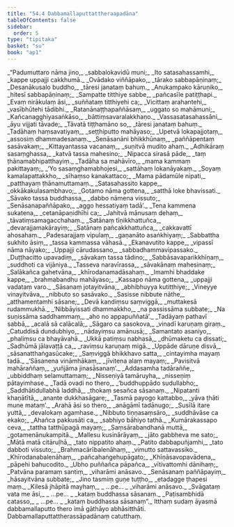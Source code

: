 ```yaml
---
title: "54.4 Dabbamallaputtattheraapadāna"
tableOfContents: false
sidebar:
  order: 5
type: "tipitaka"
basket: "su"
book: "ap1"
---
```



<DynamicBreadcrumb />

<Division number="108" book="ap1">

<Paragraph number="7061" type="verses" book="ap1">
_“Padumuttaro nāma jino,_  
_sabbalokavidū muni;_  
_Ito satasahassamhi,_  
_kappe uppajji cakkhumā._  

</Paragraph>

</Division>
<Division number="109" book="ap1">

<Paragraph number="7062" type="verses" book="ap1">
_Ovādako viññāpako,_  
_tārako sabbapāṇinaṃ;_  
_Desanākusalo buddho,_  
_tāresi janataṃ bahuṃ._  

</Paragraph>

</Division>
<Division number="110" book="ap1">

<Paragraph number="7063" type="verses" book="ap1">
_Anukampako kāruṇiko,_  
_hitesī sabbapāṇinaṃ;_  
_Sampatte titthiye sabbe,_  
_pañcasīle patiṭṭhapi._  

</Paragraph>

</Division>
<Division number="111" book="ap1">

<Paragraph number="7064" type="verses" book="ap1">
_Evaṃ nirākulaṃ āsi,_  
_suññataṃ titthiyehi ca;_  
_Vicittaṃ arahantehi,_  
_vasībhūtehi tādibhi._  

</Paragraph>

</Division>
<Division number="112" book="ap1">

<Paragraph number="7065" type="verses" book="ap1">
_Ratanānaṭṭhapaññāsaṃ,_  
_uggato so mahāmuni;_  
_Kañcanagghiyasaṅkāso,_  
_bāttiṃsavaralakkhaṇo._  

</Paragraph>

</Division>
<Division number="113" book="ap1">

<Paragraph number="7066" type="verses" book="ap1">
_Vassasatasahassāni,_  
_āyu vijjati tāvade;_  
_Tāvatā tiṭṭhamāno so,_  
_tāresi janataṃ bahuṃ._  

</Paragraph>

</Division>
<Division number="114" book="ap1">

<Paragraph number="7067" type="verses" book="ap1">
_Tadāhaṃ haṃsavatiyaṃ,_  
_seṭṭhiputto mahāyaso;_  
_Upetvā lokapajjotaṃ,_  
_assosiṃ dhammadesanaṃ._  

</Paragraph>

</Division>
<Division number="115" book="ap1">

<Paragraph number="7068" type="verses" book="ap1">
_Senāsanāni bhikkhūnaṃ,_  
_paññāpentaṃ sasāvakaṃ;_  
_Kittayantassa vacanaṃ,_  
_suṇitvā mudito ahaṃ._  

</Paragraph>

</Division>
<Division number="116" book="ap1">

<Paragraph number="7069" type="verses" book="ap1">
_Adhikāraṃ sasaṃghassa,_  
_katvā tassa mahesino;_  
_Nipacca sirasā pāde,_  
_taṃ ṭhānamabhipatthayiṃ._  

</Paragraph>

</Division>
<Division number="117" book="ap1">

<Paragraph number="7070" type="verses" book="ap1">
_Tadāha sa mahāvīro,_  
_mama kammaṃ pakittayaṃ;_  
_‘Yo sasaṃghamabhojesi,_  
_sattāhaṃ lokanāyakaṃ._  

</Paragraph>

</Division>
<Division number="118" book="ap1">

<Paragraph number="7071" type="verses" book="ap1">
_Soyaṃ kamalapattakkho,_  
_sīhaṃso kanakattaco;_  
_Mama pādamūle nipati,_  
_patthayaṃ ṭhānamuttamaṃ._  

</Paragraph>

</Division>
<Division number="119" book="ap1">

<Paragraph number="7072" type="verses" book="ap1">
_Satasahassito kappe,_  
_okkākakulasambhavo;_  
_Gotamo nāma gottena,_  
_satthā loke bhavissati._  

</Paragraph>

</Division>
<Division number="120" book="ap1">

<Paragraph number="7073" type="verses" book="ap1">
_Sāvako tassa buddhassa,_  
_dabbo nāmena vissuto;_  
_Senāsanapaññāpako,_  
_aggo hessatiyaṃ tadā’._  

</Paragraph>

</Division>
<Division number="121" book="ap1">

<Paragraph number="7074" type="verses" book="ap1">
_Tena kammena sukatena,_  
_cetanāpaṇidhīhi ca;_  
_Jahitvā mānusaṃ dehaṃ,_  
_tāvatiṃsamagacchahaṃ._  

</Paragraph>

</Division>
<Division number="122" book="ap1">

<Paragraph number="7075" type="verses" book="ap1">
_Satānaṃ tīṇikkhattuñca,_  
_devarajjamakārayiṃ;_  
_Satānaṃ pañcakkhattuñca,_  
_cakkavattī ahosahaṃ._  

</Paragraph>

</Division>
<Division number="123" book="ap1">

<Paragraph number="7076" type="verses" book="ap1">
_Padesarajjaṃ vipulaṃ,_  
_gaṇanāto asaṅkhiyaṃ;_  
_Sabbattha sukhito āsiṃ,_  
_tassa kammassa vāhasā._  

</Paragraph>

</Division>
<Division number="124" book="ap1">

<Paragraph number="7077" type="verses" book="ap1">
_Ekanavutito kappe,_  
_vipassī nāma nāyako;_  
_Uppajji cārudassano,_  
_sabbadhammavipassako._  

</Paragraph>

</Division>
<Division number="125" book="ap1">

<Paragraph number="7078" type="verses" book="ap1">
_Duṭṭhacitto upavadiṃ,_  
_sāvakaṃ tassa tādino;_  
_Sabbāsavaparikkhīṇaṃ,_  
_suddhoti ca vijāniya._  

</Paragraph>

</Division>
<Division number="126" book="ap1">

<Paragraph number="7079" type="verses" book="ap1">
_Tasseva naravīrassa,_  
_sāvakānaṃ mahesinaṃ;_  
_Salākañca gahetvāna,_  
_khīrodanamadāsahaṃ._  

</Paragraph>

</Division>
<Division number="127" book="ap1">

<Paragraph number="7080" type="verses" book="ap1">
_Imamhi bhaddake kappe,_  
_brahmabandhu mahāyaso;_  
_Kassapo nāma gottena,_  
_uppajji vadataṃ varo._  

</Paragraph>

</Division>
<Division number="128" book="ap1">

<Paragraph number="7081" type="verses" book="ap1">
_Sāsanaṃ jotayitvāna,_  
_abhibhuyya kutitthiye;_  
_Vineyye vinayitvāva,_  
_nibbuto so sasāvako._  

</Paragraph>

</Division>
<Division number="129" book="ap1">

<Paragraph number="7082" type="verses" book="ap1">
_Sasisse nibbute nāthe,_  
_atthamentamhi sāsane;_  
_Devā kandiṃsu saṃviggā,_  
_muttakesā rudammukhā._  

</Paragraph>

</Division>
<Division number="130" book="ap1">

<Paragraph number="7083" type="verses" book="ap1">
_‘Nibbāyissati dhammakkho,_  
_na passissāma subbate;_  
_Na suṇissāma saddhammaṃ,_  
_aho no appapuññatā’._  

</Paragraph>

</Division>
<Division number="131" book="ap1">

<Paragraph number="7084" type="verses" book="ap1">
_Tadāyaṃ pathavī sabbā,_  
_acalā sā calācalā;_  
_Sāgaro ca sasokova,_  
_vinadī karuṇaṃ giraṃ._  

</Paragraph>

</Division>
<Division number="132" book="ap1">

<Paragraph number="7085" type="verses" book="ap1">
_Catuddisā dundubhiyo,_  
_nādayiṃsu amānusā;_  
_Samantato asaniyo,_  
_phaliṃsu ca bhayāvahā._  

</Paragraph>

</Division>
<Division number="133" book="ap1">

<Paragraph number="7086" type="verses" book="ap1">
_Ukkā patiṃsu nabhasā,_  
_dhūmaketu ca dissati;_  
_Sadhūmā jālavaṭṭā ca,_  
_raviṃsu karuṇaṃ migā._  

</Paragraph>

</Division>
<Division number="134" book="ap1">

<Paragraph number="7087" type="verses" book="ap1">
_Uppāde dāruṇe disvā,_  
_sāsanatthaṅgasūcake;_  
_Saṃviggā bhikkhavo satta,_  
_cintayimha mayaṃ tadā._  

</Paragraph>

</Division>
<Division number="135" book="ap1">

<Paragraph number="7088" type="verses" book="ap1">
_‘Sāsanena vināmhākaṃ,_  
_jīvitena alaṃ mayaṃ;_  
_Pavisitvā mahāraññaṃ,_  
_yuñjāma jinasāsanaṃ’._  

</Paragraph>

</Division>
<Division number="136" book="ap1">

<Paragraph number="7089" type="verses" book="ap1">
_Addasamha tadāraññe,_  
_ubbiddhaṃ selamuttamaṃ;_  
_Nisseṇiyā tamāruyha,_  
_nisseṇiṃ pātayimhase._  

</Paragraph>

</Division>
<Division number="137" book="ap1">

<Paragraph number="7090" type="verses" book="ap1">
_Tadā ovadi no thero,_  
_‘buddhuppādo sudullabho;_  
_Saddhātidullabhā laddhā,_  
_thokaṃ sesañca sāsanaṃ._  

</Paragraph>

</Division>
<Division number="138" book="ap1">

<Paragraph number="7091" type="verses" book="ap1">
_Nipatanti khaṇātītā,_  
_anante dukkhasāgare;_  
_Tasmā payogo kattabbo,_  
_yāva ṭhāti mune mataṃ’._  

</Paragraph>

</Division>
<Division number="139" book="ap1">

<Paragraph number="7092" type="verses" book="ap1">
_Arahā āsi so thero,_  
_anāgāmī tadānugo;_  
_Susīlā itare yuttā,_  
_devalokaṃ agamhase._  

</Paragraph>

</Division>
<Division number="140" book="ap1">

<Paragraph number="7093" type="verses" book="ap1">
_Nibbuto tiṇṇasaṃsāro,_  
_suddhāvāse ca ekako;_  
_Ahañca pakkusāti ca,_  
_sabhiyo bāhiyo tathā._  

</Paragraph>

</Division>
<Division number="141" book="ap1">

<Paragraph number="7094" type="verses" book="ap1">
_Kumārakassapo ceva,_  
_tattha tatthūpagā mayaṃ;_  
_Saṃsārabandhanā muttā,_  
_gotamenānukampitā._  

</Paragraph>

</Division>
<Division number="142" book="ap1">

<Paragraph number="7095" type="verses" book="ap1">
_Mallesu kusinārāyaṃ,_  
_jāto gabbheva me sato;_  
_Mātā matā citāruḷhā,_  
_tato nippatito ahaṃ._  

</Paragraph>

</Division>
<Division number="143" book="ap1">

<Paragraph number="7096" type="verses" book="ap1">
_Patito dabbapuñjamhi,_  
_tato dabboti vissuto;_  
_Brahmacārībalenāhaṃ,_  
_vimutto sattavassiko._  

</Paragraph>

</Division>
<Division number="144" book="ap1">

<Paragraph number="7097" type="verses" book="ap1">
_Khīrodanabalenāhaṃ,_  
_pañcahaṅgehupāgato;_  
_Khīṇāsavopavādena,_  
_pāpehi bahucodito._  

</Paragraph>

</Division>
<Division number="145" book="ap1">

<Paragraph number="7098" type="verses" book="ap1">
_Ubho puññañca pāpañca,_  
_vītivattomhi dānihaṃ;_  
_Patvāna paramaṃ santiṃ,_  
_viharāmi anāsavo._  

</Paragraph>

</Division>
<Division number="146" book="ap1">

<Paragraph number="7099" type="verses" book="ap1">
_Senāsanaṃ paññāpayiṃ,_  
_hāsayitvāna subbate;_  
_Jino tasmiṃ guṇe tuṭṭho,_  
_etadagge ṭhapesi maṃ._  

</Paragraph>

</Division>
<Division number="147" book="ap1">

<Paragraph number="7100" type="verses" book="ap1">
_Kilesā jhāpitā mayhaṃ,_  
_ …pe… _  
_viharāmi anāsavo._  

</Paragraph>

</Division>
<Division number="148" book="ap1">

<Paragraph number="7101" type="verses" book="ap1">
_Svāgataṃ vata me āsi,_  
_ …pe… _  
_kataṃ buddhassa sāsanaṃ._  

</Paragraph>

</Division>
<Division number="149" book="ap1">

<Paragraph number="7102" type="verses" book="ap1">
_Paṭisambhidā catasso,_  
_ …pe… _  
_kataṃ buddhassa sāsanaṃ”._  

</Paragraph>

<Paragraph number="7103" book="ap1">
Itthaṃ sudaṃ āyasmā dabbamallaputto thero imā gāthāyo abhāsitthāti.

</Paragraph>
</Division>

<Paragraph number="7104" type="center" book="ap1">
Dabbamallaputtattherassāpadānaṃ catutthaṃ.
</Paragraph>